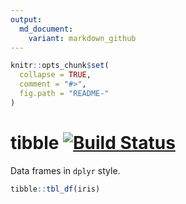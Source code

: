 ```yaml
---
output:
  md_document:
    variant: markdown_github
---
```


<!-- README.md is generated from README.Rmd. Please edit that file -->

```r
knitr::opts_chunk$set(
  collapse = TRUE,
  comment = "#>",
  fig.path = "README-"
)
```

# tibble [![Build Status](https://travis-ci.org/krlmlr/tibble.png?branch=master)](https://travis-ci.org/krlmlr/tibble)

Data frames in `dplyr` style.

```r
tibble::tbl_df(iris)
```
